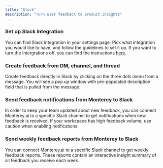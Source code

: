 ```yaml
---
title: "Slack"
description: "Turn user feedback to product insights"
---
```


### Set up Slack Integration

You can find Slack integration in your settings page. Pick what integration you would like to have, and follow the guidelines to set it up. If you want to turn the intergrations off, you can find the instructions [here](../https://slack.com/help/articles/360003125231-Remove-apps-and-custom-integrations-from-your-workspace).

### Create feedback from DM, channel, and thread

Create feedback directly in Slack by clicking on the three dots menu from a message. You will see a pop up window with pre-populated description field that is pulled from the message.

### Send feedback notifications from Monterey to Slack

In order to keep your team updated about new feedback, you can connect Monterey.ai to a specific Slack channel to get notifications when new feedback is received. If your workspace has high feedback volume, use caution when enabling notifications.

### Send weekly feedback reports from Monterey to Slack

You can connect Monterey.ai to a specific Slack channel to get weekly feedback reports. These reports contain an interactive insight summary of all feedback you receive each week.
